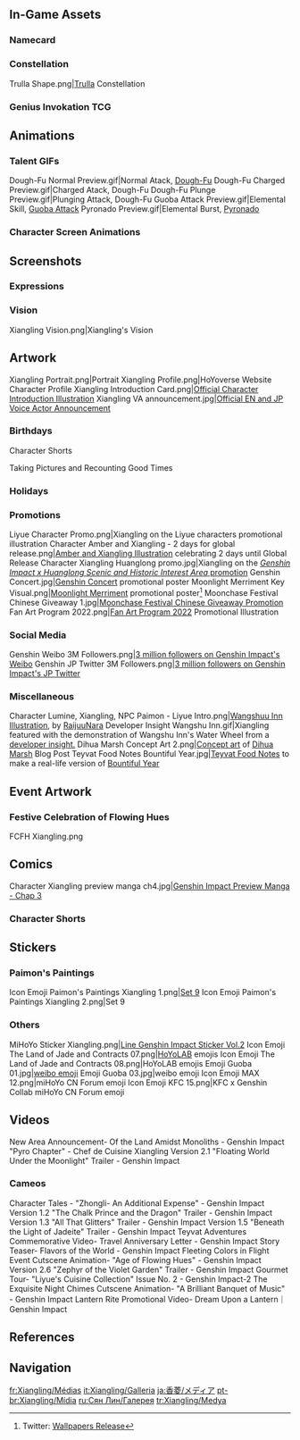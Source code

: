 {{CharacterTabs}}
{{TOC limit}}
==In-Game Assets==
{{Assets}}

===Namecard===
{{Assets/Namecard|Fresh from the Pan|Xiangling}}

===Constellation===
<gallery>Trulla Shape.png|[[Trulla]] Constellation</gallery>

===Genius Invokation TCG===
{{Main|Genius Invokation TCG}}
{{Genius Invokation TCG Cards by Featured Gallery}}

==Animations==
===Talent GIFs===
<gallery>
Dough-Fu Normal Preview.gif|Normal Atack, [[Dough-Fu]]
Dough-Fu Charged Preview.gif|Charged Atack, Dough-Fu
Dough-Fu Plunge Preview.gif|Plunging Attack, Dough-Fu
Guoba Attack Preview.gif|Elemental Skill, [[Guoba Attack]]
Pyronado Preview.gif|Elemental Burst, [[Pyronado]]
</gallery>

===Character Screen Animations===
{{Preview/CharacterAnimations}}

==Screenshots==
===Expressions===
{{Character Expression|Xiangling|Default|Disappointed|Expectant}}

===Vision===
<gallery>Xiangling Vision.png|Xiangling's Vision</gallery>

==Artwork==
<!--keep images in chronological order, until flooding and need to split into subcategories-->
<gallery>
Xiangling Portrait.png|Portrait
Xiangling Profile.png|HoYoverse Website Character Profile
Xiangling Introduction Card.png|[https://twitter.com/GenshinImpact/status/1239765961609064450 Official Character Introduction Illustration]
Xiangling VA announcement.jpg|[https://twitter.com/GenshinImpact/status/1324320565876936704 Official EN and JP Voice Actor Announcement]
</gallery>

===Birthdays===
{{Files by Character Gallery|Xiangling Birthday Artwork|character = Xiangling|not1=Character Shorts|not2=Taking Pictures and Recounting Good Times Images}}

;Character Shorts
{{Files by Character Gallery|Xiangling Birthday Artwork|character = Xiangling|not1=Character Birthday Artwork|not2=Taking Pictures and Recounting Good Times Images}}

;Taking Pictures and Recounting Good Times
{{Main|Taking Pictures and Recounting Good Times/Story/Xiangling}}
{{Files by Character Gallery|Xiangling Birthday Artwork|character = Xiangling|not1=Character Shorts|not2=Character Birthday Artwork}}

===Holidays===
{{Files by Character Gallery|Holiday Artwork}}

===Promotions===
<gallery>
Liyue Character Promo.png|Xiangling on the Liyue characters promotional illustration
Character Amber and Xiangling - 2 days for global release.png|[https://twitter.com/GenshinImpact/status/1309704246690902016 Amber and Xiangling Illustration] celebrating 2 days until Global Release
Character Xiangling Huanglong promo.jpg|Xiangling on the [https://ys.mihoyo.com/main/news/detail/10788 ''Genshin Impact x Huanglong Scenic and Historic Interest Area'' promotion]
Genshin Concert.jpg|[[Genshin Concert]] promotional poster
Moonlight Merriment Key Visual.png|[[Moonlight Merriment]] promotional poster<ref>Twitter: [https://twitter.com/Genshin_7/status/1457558498816901122 Wallpapers Release]</ref>
Moonchase Festival Chinese Giveaway 1.jpg|[https://bbs.mihoyo.com/ys/article/10146340 Moonchase Festival Chinese Giveaway Promotion]
Fan Art Program 2022.png|[https://www.hoyolab.com/article/1943442 Fan Art Program 2022] Promotional Illustration <!--2022-01-15-->
</gallery>

===Social Media===
<gallery>
Genshin Weibo 3M Followers.png|[https://m.weibo.cn/detail/4724060284784765 3 million followers on Genshin Impact's Weibo]<!-- 2022-01-10 -->
Genshin JP Twitter 3M Followers.png|[https://twitter.com/Genshin_7/status/1627246622152458240 3 million followers on Genshin Impact's JP Twitter] <!-- 2023-02-19 -->
</gallery>

===Miscellaneous===
<gallery>
Character Lumine, Xiangling, NPC Paimon - Liyue Intro.png|[https://twitter.com/GenshinImpact/status/1230689520703533056 Wangshuu Inn Illustration], by [https://twitter.com/RaijuuNara RaijuuNara]
Developer Insight Wangshu Inn.gif|Xiangling featured with the demonstration of Wangshu Inn's Water Wheel from a [https://genshin.hoyoverse.com/en/news/detail/3149 developer insight.]
Dihua Marsh Concept Art 2.png|[https://genshin.hoyoverse.com/en/news/detail/3149 Concept art] of [[Dihua Marsh]]
Blog Post Teyvat Food Notes Bountiful Year.jpg|[[Teyvat Food Notes]] to make a real-life version of [[Bountiful Year]]<!--2022-01-31-->
</gallery>

==Event Artwork==
===Festive Celebration of Flowing Hues===
{{Main|Festive Celebration of Flowing Hues}}
<gallery>
FCFH Xiangling.png
</gallery>

==Comics==
<gallery>
Character Xiangling preview manga ch4.jpg|[https://twitter.com/genshinimpact/status/1306472954910380032 Genshin Impact Preview Manga - Chap 3]
</gallery>

===Character Shorts===
{{Files by Character Gallery|Character Shorts|character = Xiangling|not1=Xiangling Birthday Artwork}}

==Stickers==
===Paimon's Paintings===
{{Main|Paimon's Paintings}}
<gallery>
Icon Emoji Paimon's Paintings Xiangling 1.png|[[Paimon's Paintings#Set 9|Set 9]]
Icon Emoji Paimon's Paintings Xiangling 2.png|Set 9
</gallery>

===Others===
<gallery>
MiHoYo Sticker Xiangling.png|[https://store.line.me/stickershop/product/14369332/en Line Genshin Impact Sticker Vol.2]
Icon Emoji The Land of Jade and Contracts 07.png|[[HoYoLAB]] emojis
Icon Emoji The Land of Jade and Contracts 08.png|HoYoLAB emojis
Emoji Guoba 01.jpg|[https://m.weibo.cn/status/4687909868013991 weibo emoji]
Emoji Guoba 03.jpg|weibo emoji
Icon Emoji MAX 12.png|miHoYo CN Forum emoji
Icon Emoji KFC 15.png|KFC x Genshin Collab miHoYo CN Forum emoji
</gallery>

==Videos==
<gallery>
New Area Announcement- Of the Land Amidst Monoliths - Genshin Impact
"Pyro Chapter" - Chef de Cuisine Xiangling
Version 2.1 "Floating World Under the Moonlight" Trailer - Genshin Impact
</gallery>

===Cameos===
<gallery>
Character Tales - "Zhongli- An Additional Expense" - Genshin Impact
Version 1.2 "The Chalk Prince and the Dragon" Trailer - Genshin Impact
Version 1.3 "All That Glitters" Trailer - Genshin Impact
Version 1.5 "Beneath the Light of Jadeite" Trailer - Genshin Impact
Teyvat Adventures Commemorative Video- Travel Anniversary Letter - Genshin Impact
Story Teaser- Flavors of the World - Genshin Impact
Fleeting Colors in Flight Event Cutscene Animation- "Age of Flowing Hues" - Genshin Impact
Version 2.6 "Zephyr of the Violet Garden" Trailer - Genshin Impact
Gourmet Tour- "Liyue's Cuisine Collection" Issue No. 2 - Genshin Impact-2
The Exquisite Night Chimes Cutscene Animation- "A Brilliant Banquet of Music" - Genshin Impact
Lantern Rite Promotional Video- Dream Upon a Lantern｜Genshin Impact
</gallery>

==References==
{{Reflist}}

==Navigation==
{{Character Navbox|link type=media}}

[[fr:Xiangling/Médias]]
[[it:Xiangling/Galleria]]
[[ja:香菱/メディア]]
[[pt-br:Xiangling/Mídia]]
[[ru:Сян Лин/Галерея]]
[[tr:Xiangling/Medya]]